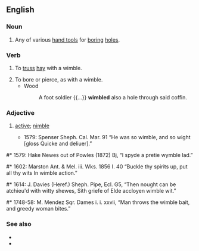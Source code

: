 ==English==

===Noun===
{{en-noun}}

# Any of various [[hand tool]]s for [[boring]] [[hole]]s.

===Verb===
{{en-verb|wimbl}}

# {{lb|en|transitive}} To [[truss]] [[hay]] with a wimble.
# To bore or pierce, as with a wimble.
#* Wood
#*: A foot soldier {{...}} '''wimbled''' also a hole through said coffin.

===Adjective===
{{en-adj}}

# {{lb|en|obsolete}} [[active]]; [[nimble]]
#: {{rfquotek|Spenser}}
#* 1579: Spenser Sheph. Cal. Mar. 91 “He was so wimble, and so wight [gloss Quicke and deliuer].”

#* 1579: Hake Newes out of Powles (1872) Bj, “I spyde a pretie wymble lad.”

#* 1602: Marston Ant. & Mel. iii. Wks. 1856 I. 40 “Buckle thy spirits up, put all thy wits In wimble action.”

#* 1614: J. Davies (Heref.) Sheph. Pipe, Ecl. G5, “Then nought can be atchieu'd with witty shewes, Sith griefe of Elde accloyen wimble wit.”

#* 1748-58: M. Mendez Sqr. Dames i. i. xxvii, “Man throws the wimble bait, and greedy woman bites.”

===See also===
* {{l|en|auger}}
* {{l|en|gimlet}}